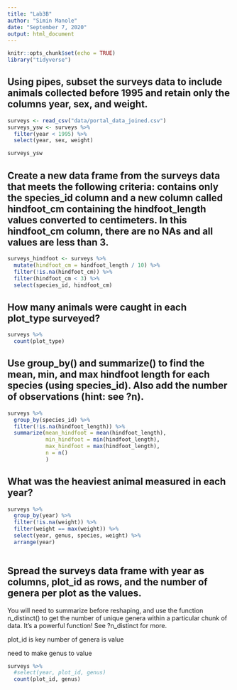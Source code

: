 ```yaml
---
title: "Lab3B"
author: "Simin Manole"
date: "September 7, 2020"
output: html_document
---
```


```r
knitr::opts_chunk$set(echo = TRUE)
library("tidyverse")
```

## Using pipes, subset the surveys data to include animals collected before 1995 and retain only the columns year, sex, and weight.
```r
surveys <- read_csv("data/portal_data_joined.csv")
surveys_ysw <- surveys %>%
  filter(year < 1995) %>%
  select(year, sex, weight)

surveys_ysw
```

## Create a new data frame from the surveys data that meets the following criteria: contains only the species_id column and a new column called hindfoot_cm containing the hindfoot_length values converted to centimeters. In this hindfoot_cm column, there are no NAs and all values are less than 3.
```r
surveys_hindfoot <- surveys %>%
  mutate(hindfoot_cm = hindfoot_length / 10) %>%
  filter(!is.na(hindfoot_cm)) %>%
  filter(hindfoot_cm < 3) %>%
  select(species_id, hindfoot_cm)
```

## How many animals were caught in each plot_type surveyed?
```r
surveys %>%
  count(plot_type)
```

## Use group_by() and summarize() to find the mean, min, and max hindfoot length for each species (using species_id). Also add the number of observations (hint: see ?n).
```r
surveys %>%
  group_by(species_id) %>%
  filter(!is.na(hindfoot_length)) %>%
  summarize(mean_hindfoot = mean(hindfoot_length),
            min_hindfoot = min(hindfoot_length),
            max_hindfoot = max(hindfoot_length),
            n = n()
            )

```

## What was the heaviest animal measured in each year?
```r
surveys %>%
  group_by(year) %>%
  filter(!is.na(weight)) %>%
  filter(weight == max(weight)) %>%
  select(year, genus, species, weight) %>%
  arrange(year)
  
```

## Spread the surveys data frame with year as columns, plot_id as rows, and the number of genera per plot as the values.

You will need to summarize before reshaping, and use the function n_distinct() to get the number of unique genera within a particular chunk of data. It’s a powerful function! See ?n_distinct for more.

plot_id is key
number of genera is value

need to make genus to value
```r
surveys %>%
  #select(year, plot_id, genus)
  count(plot_id, genus)
```